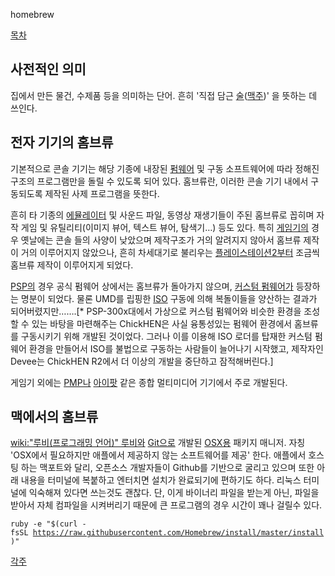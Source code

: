 homebrew

[[목차]]

== 사전적인 의미 == 
집에서 만든 물건, 수제품 등을 의미하는 단어. 흔히 '직접 담근 [[술]]([[맥주]])' 을 뜻하는 데 쓰인다.

== 전자 기기의 홈브류 ==
기본적으로 콘솔 기기는 해당 기종에 내장된 [[펌웨어]] 및 구동 소프트웨어에 따라 정해진 구조의 프로그램만을 돌릴 수 있도록 되어 있다. 홈브류란, 이러한 콘솔 기기 내에서 구동되도록 제작된 사제 프로그램을 뜻한다.

흔히 타 기종의 [[에뮬레이터]] 및 사운드 파일, 동영상 재생기들이 주된 홈브류로 꼽히며 자작 게임 및 유틸리티(이미지 뷰어, 텍스트 뷰어, 탐색기…) 등도 있다. 특히 [[게임기]]의 경우 옛날에는 콘솔 들의 사양이 낮았으며 제작구조가 거의 알려지지 않아서 홈브류 제작이 거의 이루어지지 않았으나, 흔히 차세대기로 불리우는 [[플레이스테이션2]]부터 조금씩 홈브류 제작이 이루어지게 되었다.

[[PSP]]의 경우 공식 펌웨어 상에서는 홈브류가 돌아가지 않으며, [[커스텀 펌웨어]]가 등장하는 명분이 되었다. 물론 UMD를 립핑한 [[ISO]] 구동에 의해 복돌이들을 양산하는 결과가 되어버렸지만…….[* PSP-300x대에서 가상으로 커스텀 펌웨어와 비슷한 환경을 조성할 수 있는 바탕을 마련해주는 ChickHEN은 사실 융통성있는 펌웨어 환경에서 홈브류를 구동시키기 위해 개발된 것이었다. 그러나 이를 이용해 ISO 로더를 탑재한 커스텀 펌웨어 환경을 만들어서 ISO를 불법으로 구동하는 사람들이 늘어나기 시작했고, 제작자인 Devee는 ChickHEN R2에서 더 이상의 개발을 중단하고 잠적해버린다.]

게임기 외에는 [[PMP]]나 [[아이팟]] 같은 종합 멀티미디어 기기에서 주로 개발된다.

== 맥에서의 홈브류 ==
[[wiki:"루비(프로그래밍 언어)" 루비]]와 [[Git]]으로 개발된 [[OSX]]용 패키지 매니저. 자칭 'OSX에서 필요하지만 애플에서 제공하지 않는 소프트웨어를 제공' 한다. 애플에서 호스팅 하는 맥포트와 달리, 오픈소스 개발자들이 Github를 기반으로 굴리고 있으며 또한 아래 내용을 터미널에 복붙하고 엔터치면 설치가 완료되기에 편하기도 하다. 리눅스 터미널에 익숙해져 있다면 쓰는것도 괜찮다. 단, 이게 바이너리 파일을 받는게 아닌, 파일을 받아서 자체 컴파일을 시켜버리기 때문에 큰 프로그램의 경우 시간이 꽤나 걸릴수 있다.

 ruby -e "$(curl -fsSL https://raw.githubusercontent.com/Homebrew/install/master/install)"

[[각주]]
